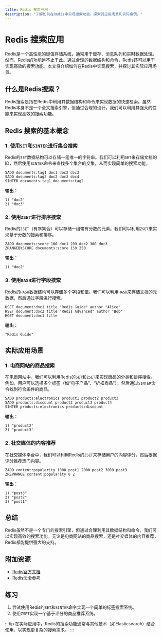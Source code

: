 ```yaml
---
title: Redis 搜索应用
description: "了解如何在Redis中实现搜索功能，探索其应用场景和实际案例。"
---
```


# Redis 搜索应用

Redis是一个高性能的键值存储系统，通常用于缓存、消息队列和实时数据处理。然而，Redis的功能远不止于此。通过合理的数据结构和命令，Redis还可以用于实现高效的搜索功能。本文将介绍如何在Redis中实现搜索，并探讨其实际应用场景。

## 什么是Redis搜索？

Redis搜索是指在Redis中利用其数据结构和命令来实现数据的快速检索。虽然Redis本身不是一个全文搜索引擎，但通过合理的设计，我们可以利用其强大的性能来实现高效的搜索功能。

## Redis 搜索的基本概念

### 1. 使用`SET`和`SINTER`进行集合搜索

Redis的`SET`数据结构可以存储一组唯一的字符串。我们可以利用`SET`来存储文档的ID，然后使用`SINTER`命令来查找多个集合的交集，从而实现简单的搜索功能。

```redis
SADD documents:tag1 doc1 doc2 doc3
SADD documents:tag2 doc2 doc3 doc4
SINTER documents:tag1 documents:tag2
```

**输出：**
```
1) "doc2"
2) "doc3"
```

### 2. 使用`ZSET`进行排序搜索

Redis的`ZSET`（有序集合）可以存储一组带有分数的元素。我们可以利用`ZSET`来实现基于分数的搜索和排序。

```redis
ZADD documents:score 100 doc1 200 doc2 300 doc3
ZRANGEBYSCORE documents:score 150 250
```

**输出：**
```
1) "doc2"
```

### 3. 使用`HASH`进行字段搜索

Redis的`HASH`数据结构可以存储多个字段和值。我们可以利用`HASH`来存储文档的元数据，然后通过字段进行搜索。

```redis
HSET document:doc1 title "Redis Guide" author "Alice"
HSET document:doc2 title "Redis Advanced" author "Bob"
HGET document:doc1 title
```

**输出：**
```
"Redis Guide"
```

## 实际应用场景

### 1. 电商网站的商品搜索

在电商网站中，我们可以利用Redis的`SET`和`ZSET`来实现商品的分类和排序搜索。例如，用户可以选择多个标签（如“电子产品”、“折扣商品”），然后通过`SINTER`命令找到符合条件的商品。

```redis
SADD products:electronics product1 product2 product3
SADD products:discount product2 product3 product4
SINTER products:electronics products:discount
```

**输出：**
```
1) "product2"
2) "product3"
```

### 2. 社交媒体的内容推荐

在社交媒体平台中，我们可以利用Redis的`ZSET`来存储用户的内容评分，然后根据评分推荐热门内容。

```redis
ZADD content:popularity 1000 post1 2000 post2 3000 post3
ZREVRANGE content:popularity 0 2
```

**输出：**
```
1) "post3"
2) "post2"
3) "post1"
```

## 总结

Redis虽然不是一个专门的搜索引擎，但通过合理利用其数据结构和命令，我们可以实现高效的搜索功能。无论是电商网站的商品搜索，还是社交媒体的内容推荐，Redis都能提供强大的支持。

## 附加资源

- [Redis官方文档](https://redis.io/documentation)
- [Redis命令参考](https://redis.io/commands)

## 练习

1. 尝试使用Redis的`SET`和`SINTER`命令实现一个简单的标签搜索系统。
2. 使用`ZSET`实现一个基于评分的商品推荐系统。

:::tip
在实际应用中，Redis的搜索功能通常与其他技术（如Elasticsearch）结合使用，以实现更复杂的搜索需求。
:::